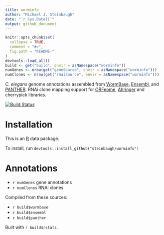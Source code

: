 ```yaml
---
title: worminfo
author: "Michael J. Steinbaugh"
date: "`r Sys.Date()`"
output: github_document
---
```


<!-- README.md is generated from README.Rmd. Please edit that file -->

```r
knitr::opts_chunk$set(
  collapse = TRUE,
  comment = "#>",
  fig.path = "README-"
)
devtools::load_all()
build <- get("build", envir = asNamespace("worminfo"))
numGenes <- nrow(get("geneSource", envir = asNamespace("worminfo")))
numClones <- nrow(get("rnaiSource", envir = asNamespace("worminfo")))
```

[Ahringer]: http://www.us.lifesciences.sourcebioscience.com/clone-products/non-mammalian/c-elegans/c-elegans-rnai-library/
[Ensembl]: http://www.ensembl.org/Caenorhabditis_elegans
[ORFeome]: http://worfdb.dfci.harvard.edu
[PANTHER]: http://pantherdb.org
[R]: https://www.r-project.org
[WormBase]: http://www.wormbase.org

*C. elegans* genome annotations assembled from [WormBase][], [Ensembl][], and [PANTHER][]. RNAi clone mapping support for [ORFeome][], [Ahringer][] and cherrypick libraries.

[![Build Status](https://travis-ci.org/steinbaugh/worminfo.svg?branch=master)](https://travis-ci.org/steinbaugh/worminfo)

# Installation

This is an [R][] data package.

To install, run `devtools::install_github("steinbaugh/worminfo")`

# Annotations

- `r numGenes` gene annotations
- `r numClones` RNAi clones

Compiled from these sources:

- `r build$wormbase`
- `r build$ensembl`
- `r build$panther`

Built with `r build$rstats`.
